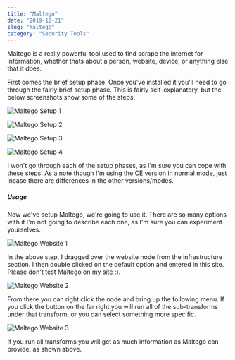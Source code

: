 ```yaml
---
title: "Maltego"
date: "2019-12-21"
slug: "maltego"
category: "Security Tools"
---
```


Maltego is a really powerful tool used to find scrape the internet for information, whether thats about a person, website, device, or anything else that it does.

First comes the brief setup phase. Once you've installed it you'll need to go through the fairly brief setup phase. This is fairly self-explanatory, but the below screenshots show some of the steps.

![Maltego Setup 1](./maltegoSetup1.png)

![Maltego Setup 2](./maltegoSetup2.png)

![Maltego Setup 3](./maltegoSetup3.png)

![Maltego Setup 4](./maltegoSetup4.png)

I won't go through each of the setup phases, as I'm sure you can cope with these steps. As a note though I'm using the CE version in normal mode, just incase there are differences in the other versions/modes.

##### Usage
Now we've setup Maltego, we're going to use it. There are so many options with it I'm not going to describe each one, as I'm sure you can experiment yourselves.

![Maltego Website 1](./maltegoWebsite1.png)

In the above step, I dragged over the website node from the infrastructure section. I then double clicked on the default option and entered in this site. Please don't test Maltego on my site :).

![Maltego Website 2](./maltegoWebsite2.png)

From there you can right click the node and bring up the following menu. If you click the button on the far right you will run all of the sub-transforms under that transform, or you can select something more specific.

![Maltego Website 3](./maltegoWebsite3.png)

If you run all transforms you will get as much information as Maltego can provide, as shown above.